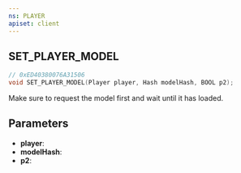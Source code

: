 ```yaml
---
ns: PLAYER
apiset: client
---
```

## SET_PLAYER_MODEL

```c
// 0xED40380076A31506
void SET_PLAYER_MODEL(Player player, Hash modelHash, BOOL p2);
```

Make sure to request the model first and wait until it has loaded.

## Parameters
* **player**:
* **modelHash**:
* **p2**: